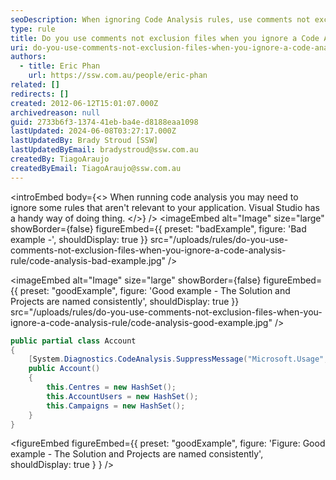 ```yaml
---
seoDescription: When ignoring Code Analysis rules, use comments not exclusion files to suppress unnecessary warnings and improve code maintainability.
type: rule
title: Do you use comments not exclusion files when you ignore a Code Analysis rule?
uri: do-you-use-comments-not-exclusion-files-when-you-ignore-a-code-analysis-rule
authors:
  - title: Eric Phan
    url: https://ssw.com.au/people/eric-phan
related: []
redirects: []
created: 2012-06-12T15:01:07.000Z
archivedreason: null
guid: 2733b6f3-1374-41eb-ba4e-d8188eaa1098
lastUpdated: 2024-06-08T03:27:17.000Z
lastUpdatedBy: Brady Stroud [SSW]
lastUpdatedByEmail: bradystroud@ssw.com.au
createdBy: TiagoAraujo
createdByEmail: TiagoAraujo@ssw.com.au
---
```


<introEmbed
  body={<>
When running code analysis you may need to ignore some rules that aren't relevant to your application. Visual Studio has a handy way of doing thing.
  </>}
/>
<imageEmbed
  alt="Image"
  size="large"
  showBorder={false}
  figureEmbed={{
    preset: "badExample",
    figure: 'Bad example -',
    shouldDisplay: true
  }}
  src="/uploads/rules/do-you-use-comments-not-exclusion-files-when-you-ignore-a-code-analysis-rule/code-analysis-bad-example.jpg"
/>

<imageEmbed
  alt="Image"
  size="large"
  showBorder={false}
  figureEmbed={{
    preset: "goodExample",
    figure: 'Good example - The Solution and Projects are named consistently',
    shouldDisplay: true
  }}
  src="/uploads/rules/do-you-use-comments-not-exclusion-files-when-you-ignore-a-code-analysis-rule/code-analysis-good-example.jpg"
/>

```cs
public partial class Account
{
    [System.Diagnostics.CodeAnalysis.SuppressMessage("Microsoft.Usage", "CA2214:DoNotCallOverridableMethodsInConstructors", Justification="Gold Plating")]
    public Account()
    {
        this.Centres = new HashSet();
        this.AccountUsers = new HashSet();
        this.Campaigns = new HashSet();
    }
}
```

<figureEmbed figureEmbed={{
  preset: "goodExample",
  figure: 'Figure: Good example - The Solution and Projects are named consistently',
  shouldDisplay: true
} } />
